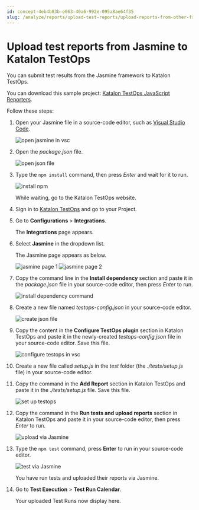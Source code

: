 ```yaml
---
id: concept-4eb4b83b-e063-40a6-992e-095a8ae64f35
slug: /analyze/reports/upload-test-reports/upload-reports-from-other-framework/upload-test-reports-from-jasmine-to-katalon-testops
---
```


# Upload test reports from Jasmine to Katalon TestOps

You can submit test results from the Jasmine framework to Katalon TestOps.

You can download this sample project: [Katalon TestOps JavaScript Reporters](https://github.com/katalon-studio/testops-report-js.git).

Follow these steps:

1.  Open your Jasmine file in a source-code editor, such as [Visual Studio Code](https://code.visualstudio.com).

    <img src="https://github.com/katalon-studio/docs-images/raw/master/katalon-analytics/docs/kt-upload-test-jasmine/kt_vs_code_open_pack_jasmine.png" alt="open jasmine in vsc" />

2.  Open the *package.json* file.

    <img src="https://github.com/katalon-studio/docs-images/raw/master/katalon-analytics/docs/kt-upload-test-jasmine/kt_vs_code_open_json.png" alt="open json file" />

3.  Type the <code>npm install</code> command, then press *Enter* and wait for it to run.

    <img src="https://github.com/katalon-studio/docs-images/raw/master/katalon-analytics/docs/kt-upload-test-jasmine/kt_vs_code_npm_install.png" alt="install npm" />

    While waiting, go to the Katalon TestOps website.

4.  Sign in to [Katalon TestOps](https://testops.katalon.io/login) and go to your Project.

5.  Go to **Configurations** &gt; **Integrations**.

    The **Integrations** page appears.

6.  Select **Jasmine** in the dropdown list.

    The Jasmine page appears as below.

    <img src="https://github.com/katalon-studio/docs-images/raw/master/katalon-analytics/docs/kt-upload-test-jasmine/jasmine-page-1.png" alt="jasmine page 1" />

    <img src="https://github.com/katalon-studio/docs-images/raw/master/katalon-analytics/docs/kt-upload-test-jasmine/jasmine-page-2.png" alt="jasmine page 2" />

7.  Copy the command line in the **Install dependency** section and paste it in the *package.json* file in your source-code editor, then press *Enter* to run.

    <img src="https://github.com/katalon-studio/docs-images/raw/master/katalon-analytics/docs/kt-upload-test-jasmine/kt_vs_code_paste_npm_command.png" alt="install dependency command" />

8.  Create a new file named *testops-config.json* in your source-code editor.

    <img src="https://github.com/katalon-studio/docs-images/raw/master/katalon-analytics/docs/kt-upload-test-jasmine/kt_vs_code_create_config_json.png" alt="create json file" />

9.  Copy the content in the **Configure TestOps plugin** section in Katalon TestOps and paste it in the newly-created *testops-config.json* file in your source-code editor. Save this file.

    <img src="https://github.com/katalon-studio/docs-images/raw/master/katalon-analytics/docs/kt-upload-test-jasmine/kt_vs_code_paste_testops_config.png" alt="configure testops in vsc" />

10. Create a new file called *setup.js* in the *test* folder \(the *./tests/setup.js* file\) in your source-code editor.

11. Copy the command in the **Add Report** section in Katalon TestOps and paste it in the *./tests/setup.js* file. Save this file.

    <img src="https://github.com/katalon-studio/docs-images/raw/master/katalon-analytics/docs/kt-upload-test-jasmine/kt_setup_js.png" alt="set up testops" />

12. Copy the command in the **Run tests and upload reports** section in Katalon TestOps and paste it in your source-code editor, then press *Enter* to run.

    <img src="https://github.com/katalon-studio/docs-images/raw/master/katalon-analytics/docs/kt-upload-test-jasmine/kt_vs_code_npx_jas.png" alt="upload via Jasmine" />

13. Type the <code>npm test</code> command, press **Enter** to run in your source-code editor.

    <img src="https://github.com/katalon-studio/docs-images/raw/master/katalon-analytics/docs/kt-upload-test-jasmine/kt_vs_code_npm_test.png" alt="test via Jasmine" />

    You have run tests and uploaded their reports via Jasmine.

14. Go to **Test Execution** &gt; **Test Run Calendar**.

    Your uploaded Test Runs now display here.